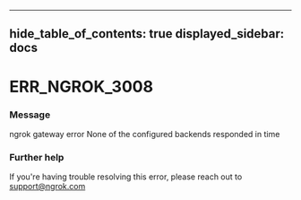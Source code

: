 

---
hide_table_of_contents: true
displayed_sidebar: docs
---


# ERR_NGROK_3008

### Message
ngrok gateway error
None of the configured backends responded in time

<ErrorDetails />



### Further help
If you're having trouble resolving this error, please reach out to [support@ngrok.com](mailto:support@ngrok.com?subject=Help%20with%20ERR_NGROK_3008)


